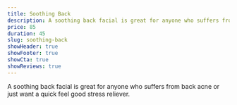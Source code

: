 ```yaml
---
title: Soothing Back
description: A soothing back facial is great for anyone who suffers from back acne or just want a quick feel good stress reliever.
price: 85
duration: 45
slug: soothing-back
showHeader: true
showFooter: true
showCta: true
showReviews: true
---
```


A soothing back facial is great for anyone who suffers from back acne or just want a quick feel good stress reliever.
